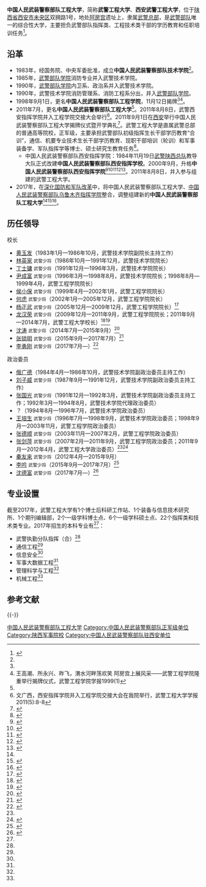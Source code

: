 {{Infobox university
|名称    =中国人民武装警察工程大学
|外文名  =
|图像    =[[File:Chinese_People's_Armed_Police_Force_(CAPF)_cap_insignia.svg|200px]]
|图像说明=[[中华人民共和国人民警察警徽|人民武装警察帽徽]]
|校训    =
|建校    =2017年
|闭校    =
|类型    =武警军事高校
|校长    =
|院长    =
|头衔    =政治委员
|头衔者 =
|书记    =
|教师    =
|职工    =
|学生    =
|地址    ={{CHN}}[[陕西省|陕西省]][[西安市|西安市]][[未央区|未央区]]双拥路1号
|校园环境=
|面积    =
|代表色  =
|隶属    =[[中国人民武装警察部队|中国人民武装警察部队]]总部
|邮编    =
|电话    =
|website=http://www.wjgcdx.com/|网站    =
|标志    =
|脚注    =
}}

'''中国人民武装警察部队工程大学'''，简称'''武警工程大学'''、'''西安武警工程大学'''，位于[[陕西省|陕西省]][[西安市|西安市]][[未央区|未央区]]双拥路1号，地处[[阿房宫|阿房宫]]遗址上，隶属[[武警总部|武警总部]]，是[[中国人民武装警察部队|武警部队]]唯一的综合性大学，主要担负武警部队指挥类、工程技术类干部的学历教育和任职培训任务<ref name="xunli">{{Cite web|title=2017年军校巡礼来了！第三站：武警工程大学|url=http://www.81.cn/201311jxjjh/2017-06/03/content_7627416.htm|date=2017-06-03|publisher=中国军网|accessdate=2017-06-05|archive-date=2020-11-04|archive-url=https://web.archive.org/web/20201104071708/http://www.81.cn/201311jxjjh/2017-06/03/content_7627416.htm|dead-url=no}}</ref>。

== 沿革 ==
*1983年，经国务院、中央军委批准，成立'''中国人民武装警察部队技术学院'''<ref name="xunli" />。
*1985年，[[中国人民武装警察部队学院|武警部队学院]]消防专业并入武警技术学院。
*1990年，[[中国人民武装警察部队学院|武警部队学院]]内卫系、政治系并入武警技术学院。
*1990年，武警技术学院消防管理系、消防工程系分出，并入[[中国人民武装警察部队学院|武警部队学院]]。
*1998年9月1日，更名'''中国人民武装警察部队工程学院'''，11月12日揭牌<ref name="xunli" /><ref>王高潮、所永兴、昨飞，渭水河畔荡欢笑 阿房宫上展风采——武警工程学院隆重举行揭牌仪式，武警工程学院学报1999(1)</ref>。
*2011年7月，更名'''中国人民武装警察部队工程大学'''<ref name="xunli" />。2011年8月8日，武警西安指挥学院并入工程学院交接大会举行<ref>文广西，西安指挥学院并入工程学院交接大会在我院举行，武警工程大学学报2011(5):8-8</ref>。2011年9月1日在[[西安市|西安]]举行中国人民武装警察部队工程大学揭牌仪式暨开学典礼<ref>{{Cite web|title=武警工程大学揭牌仪式暨开学典礼在西安举行 赵正永讲话|url=http://cpc.people.com.cn/GB/64093/117005/15576550.html|date=2011-09-02|publisher=中国共产党新闻网|accessdate=2016-09-06|archive-date=2018-10-01|archive-url=https://web.archive.org/web/20181001230315/http://cpc.people.com.cn/GB/64093/117005/15576550.html|dead-url=no}}</ref>。武警工程大学是直属武警总部的普通高等院校，正军级，主要承担武警部队初级指挥生长干部学历教育“合训”，通信、机要专业技术生长干部学历教育、现职干部培训（轮训）和军事装备学、军队指挥学等博士、硕士研究生教育任务<ref>{{Cite web|title=武警工程大学概况|url=http://www.81.cn/rdzt/2014/0421bkjx/2014-05/20/content_5910963.htm|date=2014-05-20|publisher=中国军网|accessdate=2017-08-30|archive-date=2020-11-04|archive-url=https://web.archive.org/web/20201104175357/http://www.81.cn/rdzt/2014/0421bkjx/2014-05/20/content_5910963.htm|dead-url=no}}</ref>。
**中国人民武装警察部队西安指挥学院：1984年11月19日[[武警陕西总队|武警陕西总队]]教导大队正式改建'''中国人民武装警察部队西安指挥学校'''。2000年9月，升格'''中国人民武装警察部队西安指挥学院'''<ref>{{cite news|title=武警西安指挥学院营造老干部学习氛围|url=http://www.chinamil.com.cn/site1/xwpdxw/2009-07/04/content_1823572.htm|newspaper=[[解放军报|解放军报]]|date=2009-07-04|deadurl=yes|archiveurl=https://web.archive.org/web/20130709123615/http://www.chinamil.com.cn/site1/xwpdxw/2009-07/04/content_1823572.htm|archivedate=2013-07-09|author=权希安、伍义涛|accessdate=2017-06-05}}</ref><ref>{{cite news|title=武警西安指挥学院提高学员信息化素养|url=http://news.sohu.com/20100629/n273144505.shtml|newspaper=解放军报|date=2010-06-29|author=伍义涛、龙瑞东|accessdate=2017-06-05|archive-date=2020-11-04|archive-url=https://web.archive.org/web/20201104151608/http://news.sohu.com/20100629/n273144505.shtml|dead-url=no}}</ref><ref>{{cite news|author=伍义涛|title=实现教学与部队需求无缝对接|newspaper=陕西日报|date=2009-06-25}}</ref><ref>{{cite news|author=伍义涛|title=西安指挥学院 双管齐下提高教员队伍素质|newspaper=[[人民武警报|人民武警报]]|date=2009-06-09}}</ref><ref>{{cite news|title=西安指挥学院砺志铸魂培养高素质人才|newspaper=人民武警报|date=2004-08-17|author=孙红军、伍义涛、刘锋}}</ref>。2011年8月8日，并入参与组建的武警工程大学。
*2017年，在[[深化国防和军队改革|深化国防和军队改革]]中，将中国人民武装警察部队工程大学、[[中国人民武装警察部队乌鲁木齐指挥学院|中国人民武装警察部队乌鲁木齐指挥学院]]整合，调整组建新的'''中国人民武装警察部队工程大学'''<ref name="xunli" /><ref>{{Cite web|title=2017年军队招生单位名录发布 军改后院校新名称曝光|url=http://news.ifeng.com/a/20170530/51183107_0.shtml|date=2017-05-30|publisher=凤凰网|accessdate=2017-06-03|archive-date=2018-10-13|archive-url=https://web.archive.org/web/20181013172434/http://news.ifeng.com/a/20170530/51183107_0.shtml|dead-url=no}}</ref><ref>{{Cite web|title=国防部公布43所调整改革后军队院校名称|url=http://news.ifeng.com/a/20170629/51343027_0.shtml|date=2017-06-29|publisher=凤凰网|accessdate=2017-08-30|archive-date=2019-05-11|archive-url=https://web.archive.org/web/20190511053122/http://news.ifeng.com/a/20170629/51343027_0.shtml|dead-url=no}}</ref>。

==历任领导==
{{col-begin}}
{{col-2}}
;校长
*[[黄玉发|黄玉发]]（1983年1月—1986年10月，武警技术学院副院长主持工作）
*[[林英家|林英家]] <small>武警少将</small>（1986年10月—1991年12月，武警技术学院院长）
*[[丁士镛|丁士镛]] <small>武警少将</small>（1991年12月—1996年3月，武警技术学院院长）
*[[尹成富|尹成富]] <small>武警少将</small>（1996年3月—1998年8月，武警技术学院院长；1998年8月—1999年4月，武警工程学院院长）
*[[侯小保|侯小保]] <small>武警少将</small>（1999年4月—2002年1月，武警工程学院院长）
*[[何虎|何虎]] <small>武警少将</small>（2002年1月—2005年12月，武警工程学院院长）
*[[杨正武|杨正武]] <small>武警少将</small>（2005年12月—2009年12月，武警工程学院院长）<ref name="wsz">{{cite web|title=张高丽会见武警部队司令员吴双战上将|url=http://cpc.people.com.cn/GB/64093/64094/8128228.html|publisher=人民网|date=2008-10-04|dead-url=yes|archiveurl=https://web.archive.org/web/20160403044455/http://cpc.people.com.cn/GB/64093/64094/8128228.html|archivedate=2016-04-03|accessdate=2016-09-06}}</ref>
*[[龙汉荣|龙汉荣]] <small>武警少将</small>（2009年12月—2011年9月，武警工程学院院长；2011年9月—2014年7月，武警工程大学校长）<ref name="jiepai">{{cite news|title=武警工程大学揭牌仪式暨开学典礼在西安举行 赵正永讲话|url=http://cpc.people.com.cn/GB/64093/117005/15576550.html|date=2011-09-02|newspaper=人民网|accessdate=2016-09-06|archive-date=2018-10-01|archive-url=https://web.archive.org/web/20181001230315/http://cpc.people.com.cn/GB/64093/117005/15576550.html|dead-url=no}}</ref><ref>{{cite news|title=朱文祥任武警河南总队司令员|url=http://news.qq.com/a/20140711/072015.htm|accessdate=2016-09-05|newspaper=腾讯新闻|archive-date=2020-11-18|archive-url=https://web.archive.org/web/20201118085509/https://news.qq.com/a/20140711/072015.htm|dead-url=no}}</ref>
*[[沈涛|沈涛]] <small>武警少将</small>（2014年7月—2015年9月）<ref>{{cite news|title=武警河南省总队原司令员沈涛被立案侦查，曾参与98抗洪救灾|url=http://www.thepaper.cn/newsDetail_forward_1401585|date=2015-11-26|newspaper=澎湃新闻|accessdate=2016-09-06|archive-date=2020-11-04|archive-url=https://web.archive.org/web/20201104174311/http://www.thepaper.cn/newsDetail_forward_1401585|dead-url=no}}</ref>
*[[张锁明|张锁明]] <small>武警少将</small>（2015年9月—2017年7月）<ref>{{cite news|title=武警宁夏总队司令张锁明提任武警工程大学校长，沈涛去职|url=http://www.thepaper.cn/newsDetail_forward_1377707|date=2015-09-22|newspaper=澎湃新闻|accessdate=2016-09-06|archive-date=2020-11-04|archive-url=https://web.archive.org/web/20201104144900/http://www.thepaper.cn/newsDetail_forward_1377707|dead-url=no}}</ref>
*[[李勇刚|李勇刚]] <small>武警少将</small>（2017年7月—）<ref>{{Cite web|url=http://news.sina.com.cn/o/2017-08-21/doc-ifykcirz3488610.shtml|title=武警工程大学军政主官亮相：李勇刚、沈德富分任校长、政委|date=2017-08-21|publisher=新浪|accessdate=2017-08-30|archive-date=2020-11-04|archive-url=https://web.archive.org/web/20201104162207/http://news.sina.com.cn/o/2017-08-21/doc-ifykcirz3488610.shtml|dead-url=no}}</ref>
{{col-2}}
;政治委员
*[[俄广德|俄广德]]（1984年4月—1986年10月，武警技术学院副政治委员主持工作）
*[[刘子威|刘子威]] <small>武警少将</small>（1987年9月—1991年12月，武警技术学院副政治委员主持工作）
*[[张国光|张国光]] <small>武警少将</small>（1991年12月—1992年3月，武警技术学院副政治委员主持工作；1992年3月—1994年8月，武警技术学院代理政治委员）
*？（1994年8月—1996年7月，武警技术学院政治委员）
*[[王培生_(政治人物)|王培生]] <small>武警少将</small>（1996年7月—1998年9月，武警技术学院政治委员；1998年9月—2003年11月，武警工程学院政治委员）
*[[张德顺|张德顺]] <small>武警少将</small>（2003年11月—2007年2月，武警工程学院政治委员）
*[[张剑萍|张剑萍]] <small>武警少将</small>（2007年2月—2011年9月，武警工程学院政治委员；2011年9月—2012年4月，武警工程大学政治委员）<ref name="jiepai" /><ref>{{cite news|title=国产警用强光爆震弹可瞬间让恐怖分子瘫倒|url=http://mil.news.sina.com.cn/2008-11-27/0705532026.html|date=2008-11-27|newspaper=新浪新闻|accessdate=2016-09-06|archive-date=2019-05-17|archive-url=https://web.archive.org/web/20190517112221/http://mil.news.sina.com.cn/2008-11-27/0705532026.html|dead-url=no}}</ref>
*[[秦友来|秦友来]] <small>武警少将</small>（2012年4月—2015年9月）
*[[李吟|李吟]] <small>武警少将</small>（2015年9月—2017年7月）<ref>{{cite news|title=魏民洲会见武警工程大学校长政委|url=http://news.ifeng.com/a/20160325/48215203_0.shtml|date=2016-03-25|newspaper=凤凰网|accessdate=2016-09-06|archive-date=2019-05-10|archive-url=https://web.archive.org/web/20190510201811/http://news.ifeng.com/a/20160325/48215203_0.shtml|dead-url=no}}</ref>
*[[沈德富|沈德富]] <small>武警少将</small>（2017年7月—）<ref>{{Cite web|url=http://www.thepaper.cn/newsDetail_forward_1774653|title=武警工程大学原政委李吟任武警部队政治工作部副主任|date=2017-08-25|publisher=澎湃新闻|accessdate=2017-08-30|archive-date=2020-11-04|archive-url=https://web.archive.org/web/20201104183252/http://www.thepaper.cn/newsDetail_forward_1774653|dead-url=no}}</ref>
{{col-end}}
==专业设置==
截至2017年，武警工程大学有1个博士后科研工作站、1个装备与信息技术研究所、1个期刊编辑部，2个一级学科博士点、6个一级学科硕士点、22个指挥类和技术类专业。2017年招生的本科专业有<ref name="xunli" />：
*武警执勤分队指挥（合）<ref name="xunli" />
*通信工程<ref name="xunli" />
*信息安全<ref name="xunli" />
*军事大数据工程<ref name="xunli" />
*管理科学与工程<ref name="xunli" />
*机械工程<ref name="xunli" />
== 参考文献 ==
{{reflist}}
{{-}}
{{武警院校|nocat}}
{{陕西高等院校|nocat}}
[[Category:中国人民武装警察部队工程大学|]]
[[Category:中国人民武装警察部队正军级单位|Category:中国人民武装警察部队正军级单位]]
[[Category:陕西军事院校|Category:陕西军事院校]]
[[Category:中国人民武装警察部队驻西安单位|Category:中国人民武装警察部队驻西安单位]]